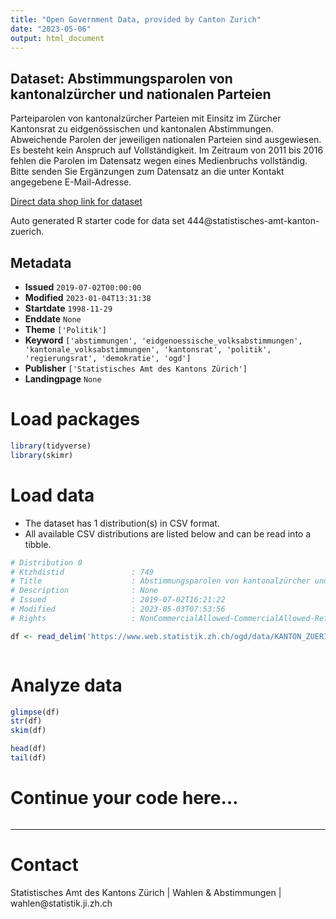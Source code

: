 ```yaml
---
title: "Open Government Data, provided by Canton Zurich"
date: "2023-05-06"
output: html_document
---
```


## Dataset: Abstimmungsparolen von kantonalzürcher und nationalen Parteien

Parteiparolen von kantonalzürcher Parteien mit Einsitz im Zürcher Kantonsrat zu eidgenössischen und kantonalen Abstimmungen. Abweichende Parolen der jeweiligen nationalen Parteien sind ausgewiesen. Es besteht kein Anspruch auf Vollständigkeit. Im Zeitraum von 2011 bis 2016 fehlen die Parolen im Datensatz wegen eines Medienbruchs vollständig. Bitte senden Sie Ergänzungen zum Datensatz an die unter Kontakt angegebene E-Mail-Adresse.

[Direct data shop link for dataset](https://www.zh.ch/de/politik-staat/opendata.zhweb-noredirect.zhweb-cache.html#/datasets/444@statistisches-amt-kanton-zuerich)

Auto generated R starter code for data set 444@statistisches-amt-kanton-zuerich.

## Metadata

- **Issued** `2019-07-02T00:00:00`
- **Modified** `2023-01-04T13:31:38`
- **Startdate** `1998-11-29`
- **Enddate** `None`
- **Theme** `['Politik']`
- **Keyword** `['abstimmungen', 'eidgenoessische_volksabstimmungen', 'kantonale_volksabstimmungen', 'kantonsrat', 'politik', 'regierungsrat', 'demokratie', 'ogd']`
- **Publisher** `['Statistisches Amt des Kantons Zürich']`
- **Landingpage** `None`


# Load packages

```r

library(tidyverse)
library(skimr)

```

# Load data

-   The dataset has 1 distribution(s) in CSV format.
-   All available CSV distributions are listed below and can be read into a tibble.

```r

# Distribution 0
# Ktzhdistid               : 749
# Title                    : Abstimmungsparolen von kantonalzürcher und nationalen Parteien
# Description              : None
# Issued                   : 2019-07-02T16:21:22
# Modified                 : 2023-05-03T07:53:56
# Rights                   : NonCommercialAllowed-CommercialAllowed-ReferenceRequired

df <- read_delim('https://www.web.statistik.zh.ch/ogd/data/KANTON_ZUERICH_abstimmungsparolen.csv')



```

# Analyze data

```r

glimpse(df)
str(df)
skim(df)

head(df)
tail(df)

```

# Continue your code here...

```r

```

------------------------------------------------------------------------

# Contact

Statistisches Amt des Kantons Zürich | Wahlen & Abstimmungen | wahlen@statistik.ji.zh.ch
